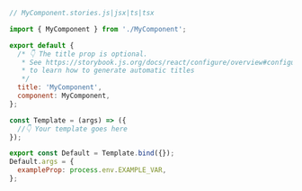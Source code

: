 ```js
// MyComponent.stories.js|jsx|ts|tsx

import { MyComponent } from './MyComponent';

export default {
  /* 👇 The title prop is optional.
   * See https://storybook.js.org/docs/react/configure/overview#configure-story-loading
   * to learn how to generate automatic titles
   */
  title: 'MyComponent',
  component: MyComponent,
};

const Template = (args) => ({
  //👇 Your template goes here
});

export const Default = Template.bind({});
Default.args = {
  exampleProp: process.env.EXAMPLE_VAR,
};
```